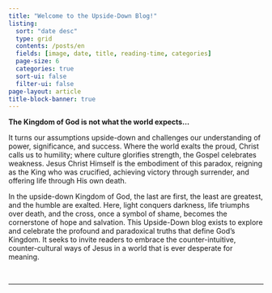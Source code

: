 ```yaml
---
title: "Welcome to the Upside-Down Blog!"
listing:
  sort: "date desc"
  type: grid
  contents: /posts/en
  fields: [image, date, title, reading-time, categories]
  page-size: 6
  categories: true
  sort-ui: false
  filter-ui: false
page-layout: article
title-block-banner: true
---
```


**The Kingdom of God is not what the world expects...**

It turns our assumptions upside-down and challenges our understanding of power, significance, and success. Where the world exalts the proud, Christ calls us to humility; where culture glorifies strength, the Gospel celebrates weakness. Jesus Christ Himself is the embodiment of this paradox, reigning as the King who was crucified, achieving victory through surrender, and offering life through His own death.

In the upside-down Kingdom of God, the last are first, the least are greatest, and the humble are exalted. Here, light conquers darkness, life triumphs over death, and the cross, once a symbol of shame, becomes the cornerstone of hope and salvation. This Upside-Down blog exists to explore and celebrate the profound and paradoxical truths that define God’s Kingdom. It seeks to invite readers to embrace the counter-intuitive, counter-cultural ways of Jesus in a world that is ever desperate for meaning.

<br/>

------------------------------------------------------------------------

<br/>

<link rel="icon" type="image/png" href="/_img/tud_logo2"/>
